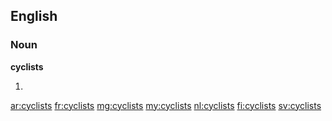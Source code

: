 ==English==

===Noun===
'''cyclists'''

# {{plural of|cyclist}}

[[ar:cyclists]]
[[fr:cyclists]]
[[mg:cyclists]]
[[my:cyclists]]
[[nl:cyclists]]
[[fi:cyclists]]
[[sv:cyclists]]